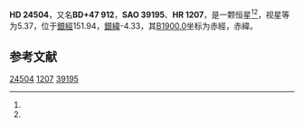 {{Starbox begin
| name = HD 24504
}}
{{Starbox observe
| epoch = [[J2000.0|J2000.0]]
| constell = {{星座名待查}}<ref name=SIMBAD>{{cite web
 | url=http://simbad.u-strasbg.fr/simbad/sim-id?Ident=HR+1207
 | title =Pulsating variable Star
 | publisher=Centre de Données astronomiques de Strasbourg
 | work=SIMBAD
 | accessdate=2012-07-13}}</ref><ref name=DATA>{{cite web
 | url=http://vizier.u-strasbg.fr/viz-bin/VizieR-5?-out.add=.&-source=5050&-corr=PK=HR&-out.max=9999&HR=1207
 | title=VizieR Detailed Page
 | accessdate=2012-07-13
 | archive-date=2016-03-05
 | archive-url=https://web.archive.org/web/20160305000225/http://vizier.u-strasbg.fr/viz-bin/VizieR-5?-out.add=.&-source=5050&-corr=PK=HR&-out.max=9999&HR=1207
 | dead-url=no
 }}</ref>
| 星官 = 
| ra = {{RA|3|55|58.2}}<ref name=SIMBAD /><ref name=DATA />
| dec = {{DEC|+47|52|17}}<ref name=SIMBAD /><ref name=DATA />
| appmag_v = 5.37<ref name=SIMBAD /><ref name=DATA />
}}
{{Starbox character
| class = B6V<ref name=SIMBAD /><ref name=DATA />
| b-v = -0.08<ref name=SIMBAD /><ref name=DATA />
| u-b = -0.47<ref name=SIMBAD /><ref name=DATA />
| r-i = <ref name=SIMBAD /><ref name=DATA />
| variable = 
}}
{{Starbox astrometry
| radial_v = -0.47
| prop_mo_ra = 5
| parallax = 
| p_error = 
}}
{{Starbox catalog
| names =BD+47 912，[[SAO星表|SAO]] 39195，[[HD星表|HD]] 24504，[[HR星表|HR]] 1207}}
{{Starbox reference |Simbad=HR+1207}}
{{Starbox end}}

'''HD 24504'''，又名'''BD+47 912'''，'''SAO 39195'''、'''HR 1207'''，是一颗恒星<ref name=SIMBAD /><ref name=DATA />，视星等为5.37，位于[[銀道座標系|銀經]]151.94，[[銀道座標系|銀緯]]-4.33，其[[B1900.0|B1900.0]]坐标为赤經{{RA|3|48|45.8}}，赤緯{{DEC|+47|-4.33|40}}。

== 参考文献 ==
{{reflist}}

{{star-stub}}

[[Category:HD和HDE天體|24504]]
[[Category:HR天體|1207]]
[[Category:SAO天體|39195]]